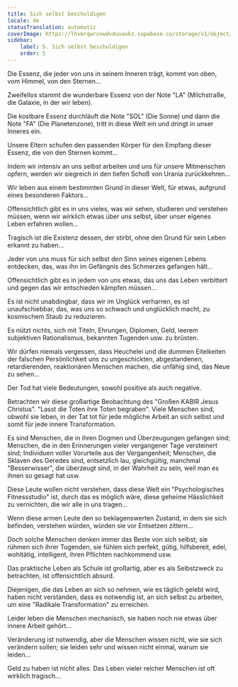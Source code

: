 ```yaml
---
title: Sich selbst beschuldigen
locale: de
statusTranslation: automatic
coverImage: https://lhvmrqwrcowdvduuaukz.supabase.co/storage/v1/object/public/strapi-uploads/small_cover-tratado-de-psicologia-revolucionaria.webp-5e15e1cec4e0ebebcde5d7fc7565d8fd.webp
sidebar:
    label: 5. Sich selbst beschuldigen
    order: 5
---
```

Die Essenz, die jeder von uns in seinem Inneren trägt, kommt von oben, vom Himmel, von den Sternen...

Zweifellos stammt die wunderbare Essenz von der Note "LA" (Milchstraße, die Galaxie, in der wir leben).

Die kostbare Essenz durchläuft die Note "SOL" (Die Sonne) und dann die Note "FA" (Die Planetenzone), tritt in diese Welt ein und dringt in unser Inneres ein.

Unsere Eltern schufen den passenden Körper für den Empfang dieser Essenz, die von den Sternen kommt...

Indem wir intensiv an uns selbst arbeiten und uns für unsere Mitmenschen opfern, werden wir siegreich in den tiefen Schoß von Urania zurückkehren...

Wir leben aus einem bestimmten Grund in dieser Welt, für etwas, aufgrund eines besonderen Faktors...

Offensichtlich gibt es in uns vieles, was wir sehen, studieren und verstehen müssen, wenn wir wirklich etwas über uns selbst, über unser eigenes Leben erfahren wollen...

Tragisch ist die Existenz dessen, der stirbt, ohne den Grund für sein Leben erkannt zu haben...

Jeder von uns muss für sich selbst den Sinn seines eigenen Lebens entdecken, das, was ihn im Gefängnis des Schmerzes gefangen hält...

Offensichtlich gibt es in jedem von uns etwas, das uns das Leben verbittert und gegen das wir entschieden kämpfen müssen...

Es ist nicht unabdingbar, dass wir im Unglück verharren, es ist unaufschiebbar, das, was uns so schwach und unglücklich macht, zu kosmischem Staub zu reduzieren.

Es nützt nichts, sich mit Titeln, Ehrungen, Diplomen, Geld, leerem subjektiven Rationalismus, bekannten Tugenden usw. zu brüsten.

Wir dürfen niemals vergessen, dass Heuchelei und die dummen Eitelkeiten der falschen Persönlichkeit uns zu ungeschickten, abgestandenen, retardierenden, reaktionären Menschen machen, die unfähig sind, das Neue zu sehen...

Der Tod hat viele Bedeutungen, sowohl positive als auch negative.

Betrachten wir diese großartige Beobachtung des "Großen KABIR Jesus Christus". "Lasst die Toten ihre Toten begraben". Viele Menschen sind, obwohl sie leben, in der Tat tot für jede mögliche Arbeit an sich selbst und somit für jede innere Transformation.

Es sind Menschen, die in ihren Dogmen und Überzeugungen gefangen sind; Menschen, die in den Erinnerungen vieler vergangener Tage versteinert sind; Individuen voller Vorurteile aus der Vergangenheit; Menschen, die Sklaven des Geredes sind, entsetzlich lau, gleichgültig, manchmal "Besserwisser", die überzeugt sind, in der Wahrheit zu sein, weil man es ihnen so gesagt hat usw.

Diese Leute wollen nicht verstehen, dass diese Welt ein "Psychologisches Fitnessstudio" ist, durch das es möglich wäre, diese geheime Hässlichkeit zu vernichten, die wir alle in uns tragen...

Wenn diese armen Leute den so beklagenswerten Zustand, in dem sie sich befinden, verstehen würden, würden sie vor Entsetzen zittern...

Doch solche Menschen denken immer das Beste von sich selbst; sie rühmen sich ihrer Tugenden, sie fühlen sich perfekt, gütig, hilfsbereit, edel, wohltätig, intelligent, ihren Pflichten nachkommend usw.

Das praktische Leben als Schule ist großartig, aber es als Selbstzweck zu betrachten, ist offensichtlich absurd.

Diejenigen, die das Leben an sich so nehmen, wie es täglich gelebt wird, haben nicht verstanden, dass es notwendig ist, an sich selbst zu arbeiten, um eine "Radikale Transformation" zu erreichen.

Leider leben die Menschen mechanisch, sie haben noch nie etwas über innere Arbeit gehört...

Veränderung ist notwendig, aber die Menschen wissen nicht, wie sie sich verändern sollen; sie leiden sehr und wissen nicht einmal, warum sie leiden...

Geld zu haben ist nicht alles. Das Leben vieler reicher Menschen ist oft wirklich tragisch...

